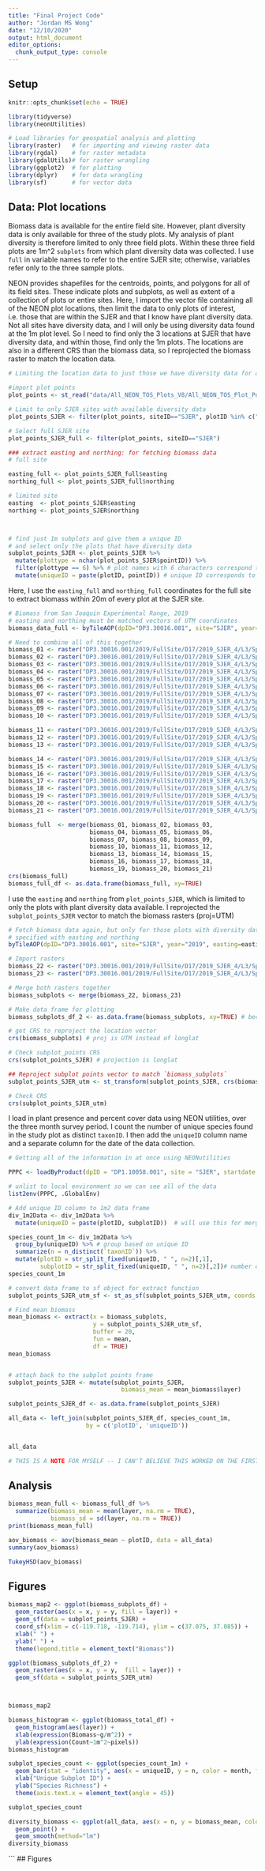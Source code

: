 ```yaml
---
title: "Final Project Code"
author: "Jordan MS Wong"
date: "12/10/2020"
output: html_document
editor_options: 
  chunk_output_type: console
---
```


## Setup 

```r
knitr::opts_chunk$set(echo = TRUE)

library(tidyverse)
library(neonUtilities)

# Load libraries for geospatial analysis and plotting 
library(raster)   # for importing and viewing raster data
library(rgdal)    # for raster metadata
library(gdalUtils)# for raster wrangling
library(ggplot2)  # for plotting
library(dplyr)    # for data wrangling
library(sf)       # for vector data
```

## Data: Plot locations

  Biomass data is available for the entire field site. However, plant diversity data is only available for three of the study plots. My analysis of plant diversity is therefore limited to only three field plots. Within these three field plots are 1m^2 `subplots` from which plant diversity data was collected. I use `full` in variable names to refer to the entire SJER site; otherwise, variables refer only to the three sample plots. 

  NEON provides shapefiles for the centroids, points, and polygons for all of its field sites. These indicate plots and subplots, as well as extent of a collection of plots or entire sites. Here, I import the vector file containing all of the NEON plot locations, then limit the data to only plots of interest, i.e. those that are within the SJER and that I know have plant diversity data. Not all sites have diversity data, and I will only be using diversity data found at the 1m plot level. So I need to find only the 3 locations at SJER that have diversity data, and within those, find only the 1m plots. The locations are also in a different CRS than the biomass data, so I reprojected the biomass raster to match the location data. 
```r
# Limiting the location data to just those we have diversity data for as well

#import plot points
plot_points <- st_read("data/All_NEON_TOS_Plots_V8/All_NEON_TOS_Plot_Points_V8.shp") # all of the plot points at all of the NEON sites

# Limit to only SJER sites with available diversity data
plot_points_SJER <- filter(plot_points, siteID=="SJER", plotID %in% c("SJER_016", "SJER_012", "SJER_022")) # These are the plots we have diversity data for

# Select full SJER site
plot_points_SJER_full <- filter(plot_points, siteID=="SJER")

### extract easting and northing: for fetching biomass data 
# full site

easting_full <- plot_points_SJER_full$easting
northing_full <- plot_points_SJER_full$northing

# limited site
easting  <- plot_points_SJER$easting
northing <- plot_points_SJER$northing



# find just 1m subplots and give them a unique ID 
# and select only the plots that have diversity data
subplot_points_SJER <- plot_points_SJER %>%
  mutate(plottype = nchar(plot_points_SJER$pointID)) %>% 
  filter(plottype == 6) %>% # plot names with 6 characters correspond to 1m plots
  mutate(uniqueID = paste(plotID, pointID)) # unique ID corresponds to both point and plot 

```
Here, I use the `easting_full` and `northing_full` coordinates for the full site to extract biomass within 20m of every plot at the SJER site. 
```r
# Biomass from San Joaquin Experimental Range, 2019
# easting and northing must be matched vectors of UTM coordinates
biomass_data_full <- byTileAOP(dpID="DP3.30016.001", site="SJER", year="2019", easting=easting_full, northing=northing_full, buffer=20, check.size = F)

# Need to combine all of this together
biomass_01 <- raster("DP3.30016.001/2019/FullSite/D17/2019_SJER_4/L3/Spectrometer/Biomass/NEON_D17_SJER_DP3_258000_4110000_Biomass.tif")
biomass_02 <- raster("DP3.30016.001/2019/FullSite/D17/2019_SJER_4/L3/Spectrometer/Biomass/NEON_D17_SJER_DP3_258000_4109000_Biomass.tif")
biomass_03 <- raster("DP3.30016.001/2019/FullSite/D17/2019_SJER_4/L3/Spectrometer/Biomass/NEON_D17_SJER_DP3_258000_4107000_Biomass.tif")
biomass_04 <- raster("DP3.30016.001/2019/FullSite/D17/2019_SJER_4/L3/Spectrometer/Biomass/NEON_D17_SJER_DP3_258000_4106000_Biomass.tif")
biomass_05 <- raster("DP3.30016.001/2019/FullSite/D17/2019_SJER_4/L3/Spectrometer/Biomass/NEON_D17_SJER_DP3_257000_4111000_Biomass.tif")
biomass_06 <- raster("DP3.30016.001/2019/FullSite/D17/2019_SJER_4/L3/Spectrometer/Biomass/NEON_D17_SJER_DP3_257000_4110000_Biomass.tif")
biomass_07 <- raster("DP3.30016.001/2019/FullSite/D17/2019_SJER_4/L3/Spectrometer/Biomass/NEON_D17_SJER_DP3_257000_4109000_Biomass.tif")
biomass_08 <- raster("DP3.30016.001/2019/FullSite/D17/2019_SJER_4/L3/Spectrometer/Biomass/NEON_D17_SJER_DP3_257000_4108000_Biomass.tif")
biomass_09 <- raster("DP3.30016.001/2019/FullSite/D17/2019_SJER_4/L3/Spectrometer/Biomass/NEON_D17_SJER_DP3_257000_4107000_Biomass.tif")
biomass_10 <- raster("DP3.30016.001/2019/FullSite/D17/2019_SJER_4/L3/Spectrometer/Biomass/NEON_D17_SJER_DP3_256000_4112000_Biomass.tif")

biomass_11 <- raster("DP3.30016.001/2019/FullSite/D17/2019_SJER_4/L3/Spectrometer/Biomass/NEON_D17_SJER_DP3_256000_4111000_Biomass.tif")
biomass_12 <- raster("DP3.30016.001/2019/FullSite/D17/2019_SJER_4/L3/Spectrometer/Biomass/NEON_D17_SJER_DP3_256000_4110000_Biomass.tif")
biomass_13 <- raster("DP3.30016.001/2019/FullSite/D17/2019_SJER_4/L3/Spectrometer/Biomass/NEON_D17_SJER_DP3_256000_4109000_Biomass.tif")

biomass_14 <- raster("DP3.30016.001/2019/FullSite/D17/2019_SJER_4/L3/Spectrometer/Biomass/NEON_D17_SJER_DP3_256000_4108000_Biomass.tif")
biomass_15 <- raster("DP3.30016.001/2019/FullSite/D17/2019_SJER_4/L3/Spectrometer/Biomass/NEON_D17_SJER_DP3_256000_4107000_Biomass.tif")
biomass_16 <- raster("DP3.30016.001/2019/FullSite/D17/2019_SJER_4/L3/Spectrometer/Biomass/NEON_D17_SJER_DP3_255000_4112000_Biomass.tif")
biomass_17 <- raster("DP3.30016.001/2019/FullSite/D17/2019_SJER_4/L3/Spectrometer/Biomass/NEON_D17_SJER_DP3_255000_4111000_Biomass.tif")
biomass_18 <- raster("DP3.30016.001/2019/FullSite/D17/2019_SJER_4/L3/Spectrometer/Biomass/NEON_D17_SJER_DP3_255000_4110000_Biomass.tif")
biomass_19 <- raster("DP3.30016.001/2019/FullSite/D17/2019_SJER_4/L3/Spectrometer/Biomass/NEON_D17_SJER_DP3_255000_4109000_Biomass.tif")
biomass_20 <- raster("DP3.30016.001/2019/FullSite/D17/2019_SJER_4/L3/Spectrometer/Biomass/NEON_D17_SJER_DP3_254000_4112000_Biomass.tif")
biomass_21 <- raster("DP3.30016.001/2019/FullSite/D17/2019_SJER_4/L3/Spectrometer/Biomass/NEON_D17_SJER_DP3_254000_4110000_Biomass.tif")

biomass_full  <- merge(biomass_01, biomass_02, biomass_03,
                       biomass_04, biomass_05, biomass_06,
                       biomass_07, biomass_08, biomass_09,
                       biomass_10, biomass_11, biomass_12,
                       biomass_13, biomass_14, biomass_15,
                       biomass_16, biomass_17, biomass_18,
                       biomass_19, biomass_20, biomass_21)
crs(biomass_full)
biomass_full_df <- as.data.frame(biomass_full, xy=TRUE)


```

I use the `easting` and `northing` from `plot_points_SJER`, which is limited to only the plots with plant diversity data available.
I reprojected the `subplot_points_SJER` vector to match the biomass rasters (proj=UTM)
```r
# Fetch biomass data again, but only for those plots with diversity data available
# specified with easting and northing
byTileAOP(dpID="DP3.30016.001", site="SJER", year="2019", easting=easting, northing=northing, buffer=20, check.size = F)

# Import rasters
biomass_22 <- raster("DP3.30016.001/2019/FullSite/D17/2019_SJER_4/L3/Spectrometer/Biomass/NEON_D17_SJER_DP3_258000_4107000_Biomass.tif")
biomass_23 <- raster("DP3.30016.001/2019/FullSite/D17/2019_SJER_4/L3/Spectrometer/Biomass/NEON_D17_SJER_DP3_258000_4106000_Biomass.tif")

# Merge both rasters together
biomass_subplots <- merge(biomass_22, biomass_23)

# Make data frame for plotting
biomass_subplots_df_2 <- as.data.frame(biomass_subplots, xy=TRUE) # because df1 didn't work

# get CRS to reproject the location vector
crs(biomass_subplots) # proj is UTM instead of longlat

# Check subplot_points CRS
crs(subplot_points_SJER) # projection is longlat 

## Reproject subplot points vector to match `biomass_subplots`
subplot_points_SJER_utm <- st_transform(subplot_points_SJER, crs(biomass_subplots))

# Check CRS
crs(subplot_points_SJER_utm)

```


I load in plant presence and percent cover data using NEON utilities, over the three month survey period. I count the number of unique species found in the study plot as distinct `taxonID`. I then add the `uniqueID` column name and a separate column for the date of the data collection. 
```r
# Getting all of the information in at once using NEONutilities

PPPC <- loadByProduct(dpID = "DP1.10058.001", site = "SJER", startdate = "2019-03", enddate = "2019-03", check.size = F)

# unlist to local environment so we can see all of the data
list2env(PPPC, .GlobalEnv)

# Add unique ID column to 1m2 data frame
div_1m2Data <- div_1m2Data %>%
  mutate(uniqueID = paste(plotID, subplotID))  # will use this for merge later

species_count_1m <- div_1m2Data %>% 
  group_by(uniqueID) %>% # group based on unique ID
  summarize(n = n_distinct(`taxonID`)) %>%
  mutate(plotID = str_split_fixed(uniqueID, " ", n=2)[,1],
         subplotID = str_split_fixed(uniqueID, " ", n=2)[,2])# number of different species 
species_count_1m


```


```r
# convert data frame to sf object for extract function
subplot_points_SJER_utm_sf <- st_as_sf(subplot_points_SJER_utm, coords = c("easting", "northing"), crs = crs(subplot_points_SJER_utm))

# Find mean biomass 
mean_biomass <- extract(x = biomass_subplots,
                        y = subplot_points_SJER_utm_sf,
                        buffer = 20,
                        fun = mean, 
                        df = TRUE)
mean_biomass


# attach back to the subplot points frame 
subplot_points_SJER <- mutate(subplot_points_SJER,
                                biomass_mean = mean_biomass$layer)

subplot_points_SJER_df <- as.data.frame(subplot_points_SJER)
```


```r
all_data <- left_join(subplot_points_SJER_df, species_count_1m,
                      by = c('plotID', 'uniqueID'))


all_data

# THIS IS A NOTE FOR MYSELF -- I CAN'T BELIEVE THIS WORKED ON THE FIRST TRY!!!
```

## Analysis
```r
biomass_mean_full <- biomass_full_df %>%
  summarize(biomass_mean = mean(layer, na.rm = TRUE),
            biomass_sd = sd(layer, na.rm = TRUE))
print(biomass_mean_full)

```

```r
aov_biomass <- aov(biomass_mean ~ plotID, data = all_data)
summary(aov_biomass)

TukeyHSD(aov_biomass)
```

## Figures
```r

biomass_map2 <- ggplot(biomass_subplots_df) +
  geom_raster(aes(x = x, y = y, fill = layer)) +
  geom_sf(data = subplot_points_SJER) +
  coord_sf(xlim = c(-119.718, -119.714), ylim = c(37.075, 37.085)) +
  xlab(" ") +
  ylab(" ") +
  theme(legend.title = element_text("Biomass"))

ggplot(biomass_subplots_df_2) +
  geom_raster(aes(x = x, y = y,  fill = layer)) +
  geom_sf(data = subplot_points_SJER_utm)



biomass_map2
```




```r
biomass_histogram <- ggplot(biomass_total_df) +
  geom_histogram(aes(layer)) +
  xlab(expression(Biomass~g/m^2)) +
  ylab(expression(Count~1m^2~pixels))
biomass_histogram
```

```r

subplot_species_count <- ggplot(species_count_1m) +
  geom_bar(stat = "identity", aes(x = uniqueID, y = n, color = month, fill = month)) +
  xlab("Unique Subplot ID") +
  ylab("Species Richness") +
  theme(axis.text.x = element_text(angle = 45))

subplot_species_count
```




```r
diversity_biomass <- ggplot(all_data, aes(x = n, y = biomass_mean, color = plotID)) +
  geom_point() +
  geom_smooth(method="lm")
diversity_biomass

```
```
## Figures 

